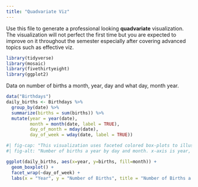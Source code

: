 ```yaml
---
title: "Quadvariate Viz"
---
```


Use this file to generate a professional looking **quadvariate** visualization.  The visualization will not perfect the first time but you are expected to improve on it throughout the semester especially after covering advanced topics such as effective viz.

```r
library(tidyverse)
library(mosaic)
library(fivethirtyeight)
library(ggplot2)
```
Data on number of births a month, year, day and what day, month year.
```r
data("Birthdays")
daily_births <- Birthdays %>% 
  group_by(date) %>%
  summarize(births = sum(births)) %>%
  mutate(year = year(date), 
         month = month(date, label = TRUE),
         day_of_month = mday(date),
         day_of_week = wday(date, label = TRUE))
```

```r
#| fig-cap: "This visualization uses faceted colored box-plots to illustrate the number of births per year and how those differed in each month on each day of the week."
#| fig-alt: "Number of births a year by day and month. x-axis is year, y-axis is number of births, color is month and facet is day of the week. We see pretty similar trends between the days and a rise in births during the summer months."

ggplot(daily_births, aes(x=year, y=births, fill=month)) +
  geom_boxplot() +
  facet_wrap(~day_of_week) +
  labs(x = "Year", y = "Number of Births", title = "Number of Births a Year by Day & Month")
```
